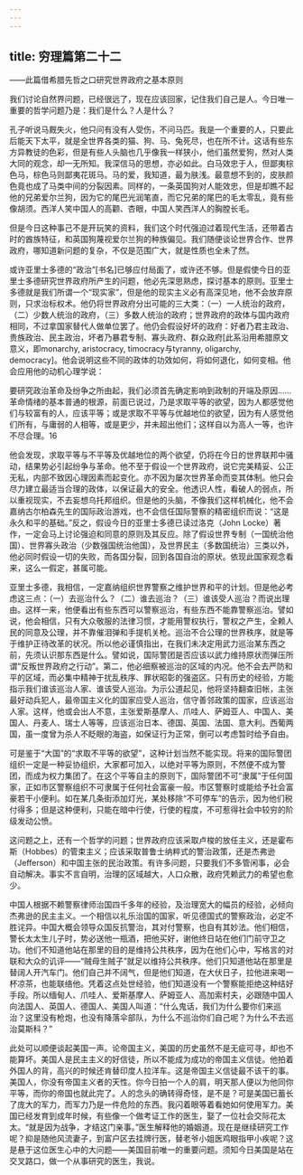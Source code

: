 ```yaml
---
---
---
```

title: 穷理篇第二十二
---




——此篇借希腊先哲之口研究世界政府之基本原则

我们讨论自然界问题，已经很远了，现在应该回家，记住我们自己是人。今日唯一重要的哲学问题乃是：我们是什么？人是什么？

孔子听说马厩失火，他只问有没有人受伤，不问马匹。我是一个重要的人，只要此后能天下太平，就是全世界各类的猫、狗、马、兔死尽，也在所不计。这话有些东方异教徒的色彩，但是有些人头脑也几乎像我一样狭小，他们虽然爱狗，然对人类大同的观念，却一无所知。我深信马的思想，亦必如此。白马效忠于人，但鄙夷棕色马，棕色马则鄙夷花斑马。马的爱，我知道，最为肤浅。最意想不到的，皮肤颜色竟也成了马类中间的分裂因素。同样的，一条英国狗对人能效忠，但是却瞧不起他的兄弟爱尔兰狗，因为它的尾巴光润笔直，而它兄弟的尾巴的毛太零乱，竟有些像胡须。西洋人笑中国人的高颧、杏眼，中国人笑西洋人的胸膛长毛。

但是今日这种事己不是开玩笑的资料，我们这个时代强迫过着现代生活，还带着古时的酋族特征，和英国狗蔑视爱尔兰狗的种族偏见。我们随便谈论世界合作、世界政府，哪知道新问题的复杂，不仅是范围广大，就是性质也全未了然。

或许亚里士多德的“政治”[书名]已够应付局面了，或许还不够。但是假使今日的亚里士多德研究世界政府所产生的问题，他必先深思熟虑，探讨基本的原则。亚里士多德就是我们所谓一个“现实家”，但是他的现实主义必有高深见地，他不会放弃原则，只求治标权术。他仍将世界政府分出可能的三大类：（一）一人统治的政府，（二）少数人统治的政府，（三）多数人统治的政府；世界政府的政体与国内政府相同，不过拿国家替代人做单位罢了。他仍会假设好坏的政府：好者乃君主政治、贵族政治、民主政治，坏者乃暴君专制、寡头政府、群众政府[此系沿用希腊原文意义，即monarchy, aristocracy, timocracy与tyranny, oligarchy, democracy]。他会说明这些不同的政体的功效如何，将如何退化，如何变相。他会应用他的动机心理学说：

要研究政治革命及纷争之所由起，我们必须首先确定影响到政制的开端及原因……革命情绪的基本普通的根源，前面已说过，乃是求取平等的欲望，因为人都感觉他们与较富有的人，应该平等；或是求取不平等与优越地位的欲望，因为有人感觉他们所有，与庸弱的人相等，或是更少，并未超出他们；这样自以为高人一等，也许不尽合理。16

他会发现，求取平等与不平等及优越地位的两个欲望，仍将在今日的世界联邦中骚动，结果势必引起纷争与革命。他不至于假设一个世界政府，说它完美精妥、公正无私，内部不致因心理因素而起变化。亦不因为屡次世界革命而变其体制。他只会尽力建立最适当合理的政体，以保证最大的安全。他透识人性，看破人的弱点，所以重视现实，不去妄想乌托邦组织。但是他的头脑，不像我们这样机械化，他不会嘉纳古尔柏森先生的国际政治游戏，也不会信任国际警察的精密组织而说：“这是永久和平的基础。”反之，假设今日的亚里士多德已读过洛克（John Locke）著作，一定会马上讨论强迫和同意的原则及其反应。除了假设世界专制（一国统治他国）、世界寡头政治（少数强国统治他国），及世界民主（多数国统治）三类以外，他必同时假设一切的失败，而各国分裂，回到各国自治的原状。依现此国家观念看来，这么一假定，甚属可能。

亚里士多德，我相信，一定嘉纳组织世界警察之维护世界和平的计划。但是他必考虑这三点：（一）去巡治什么？（二）谁去巡治？（三）谁该受人巡治？而说出理由。这样一来，他便看出有些东西可以警察巡治，有些东西不能靠警察巡治。譬如说，他会相信，只有大众敬服的法律习惯，才能用警权执行，警权之产生，全赖人民的同意及公理，并不靠催泪弹和手提机关枪。巡治不合公理的世界秩序，就是等于维护正待改革的状况。所以他必谨慎指出，在我们未决定用武力巡治某东西之前，先须认识那东西是什么。譬如说，国际警团是否应该以武力维持原状而弹压所谓“反叛世界政府之行动”。第二，他必细察被巡治的区域的内况。他不会去严防和平的区域，而必集中精神于扰乱秩序、罪状昭彰的强盗区。只有历史的经验，方能指示我们谁该巡治人家、谁该受人巡治。为示公道起见，他将坚持翻查旧帐，主张最好动兵犯人，最帝国主义化的国家应受人巡治，信守善邻政策的国家，应该巡治人家。这样，他或会出人不意，主张爱斯基摩人、爪哇人、萨姆亚人、中国人、美国人、丹麦人、瑞士人等等，应该巡治日本、德国、英国、法国、意大利。西葡两国，虽一度曾为杀人不眨眼的海盗，如保证行为正常，倒可以考虑暂时给予自由。

可是鉴于“大国”的“求取不平等的欲望”，这种计划当然不能实现。将来的国际警团组织一定是一种妥协组织，大家都可加入，以绝对平等为原则，不然便不成为警团，而成为权力集团了。在这个平等自主的原则下，国际警团不可“隶属”于任何国家，正如市区警察组织不可隶属于任何社会富豪一般。市区警察时或能给予社会富豪若干小便利。如在某几条街添加灯光，某处移除“不可停车”的告示，因为他们税付得多；但是这种便利，只能在暗中行使，行使的程度，不可惹得社会中较穷的阶级发动公愤。

这问题之上，还有一个哲学的问题；世界政府应该采取卢梭的放任主义，还是霍布斯（Hobbes）的管束主义；应该采取普鲁士纳粹式的警治政策，还是杰弗逊（Jefferson）和中国主张的民治政策。有许多问题，只要我们不多管闲事，必会自动解决。事实不言自明，治理的区域越大，人口众散，政府凭赖武力的希望也愈少。

中国人根据不赖警察律师治国四千多年的经验，及治理宽大的幅员的经验，必倾向杰弗逊的民主主义。一个相信以礼乐治国的国家，听见德国式的警察政治，必定不胜诧异。中国大概会领导众国反抗警治，其对付警察，也自有其妙法。他们相信，警长太太生儿子时，势必送他一瓶酒，把他买好，谢他终日站在他们门前守卫之功。他们不知道他站在那里的目的是维持公共秩序，因为在他们心中，写格言的对联和大众的讥评——“贼母生贼子”就足以维持公共秩序。他们只知道他站在那里是替阔人开汽车门。他们自己并不阔气，但是他们知道，在大伏日子，拉他进来喝一杯凉茶，也能联络他。凭着这点处世经验，他们知道没有一个警察能拒绝这种结好手段。所以缅甸人、爪哇人、爱斯基摩人、萨姆亚人、高加索村夫，必跟随中国人向法国人、英国人、德国人、美国人叫道：“什么鬼话，我们为什么要你们来巡治？这里没有枪炮，也没有降落伞部队，为什么不巡治你们自己呢？为什么不去巡治莫斯科？”

此处可以顺便谈起美国一声。论帝国主义，美国的历史虽然不是无疵可寻，却也不能算坏。美国人是民主主义的好信徒，所以不能成为成功的帝国主义信徒。他拍着外国人的背，高兴的时候还肯替印度人拉洋车。这是帝国主义信徒最不该干的事。美国人，你没有帝国主义者的天性。你今日拍一个人的肩，明天那人便以为他同你平等，而你的帝国也就此完了。人的念头的确转得奇怪，是不是？可是美国已蓄长了庞大的军力，而军力乃是一件危险的东西。我闪着眼等着看她如何使用军力。美国已经发育到成年时候，有些像一个做考证工作的医生，娶了一位社会交际花太太。“就是因为战争，才结这门亲事。”医生解释他的婚姻道。现在是继续研究工作呢？抑是随他风流妻子，到富户区去挂牌行医，替老爷小姐医鸡眼指甲小疾呢？这是悬于这位医生心中的大问题——美国目前唯一的重要问题。须知今日美国是站在交叉路口，做一个从事研究的医生，我说。